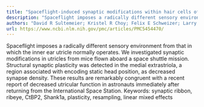 ```yaml
---
title: "Spaceflight-induced synaptic modifications within hair cells of the mammalian utricle"
description: "Spaceflight imposes a radically different sensory environment from that in which the inner ear utricle normally operates. We investigated synaptic modifications in utricles from mice flown aboard a sp..."
authors: "David R Sultemeier; Kristel R Choy; Felix E Schweizer; Larry F Hoffman"
url: https://www.ncbi.nlm.nih.gov/pmc/articles/PMC5454470/
---
```


Spaceflight imposes a radically different sensory environment from that in which the inner ear utricle normally operates. We investigated synaptic modifications in utricles from mice flown aboard a space shuttle mission. Structural synaptic plasticity was detected in the medial extrastriola, a region associated with encoding static head position, as decreased synapse density. These results are remarkably congruent with a recent report of decreased utricular function in astronauts immediately after returning from the International Space Station. Keywords: synaptic ribbon, ribeye, CtBP2, Shank1a, plasticity, resampling, linear mixed effects

